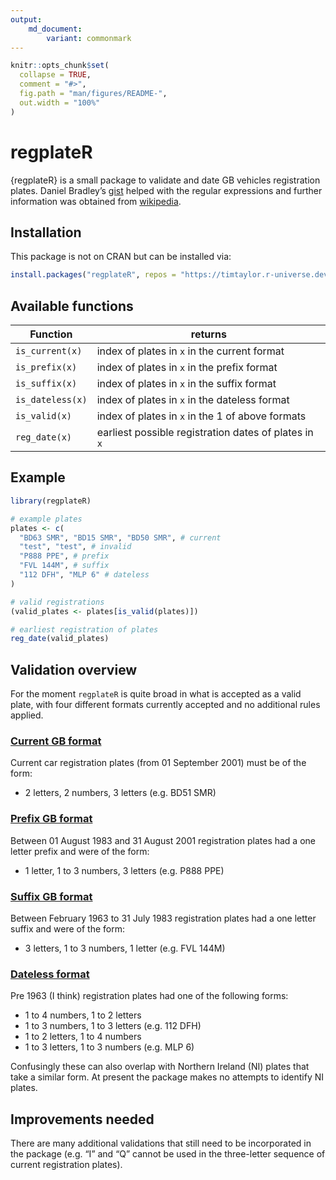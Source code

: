 ```yaml
---
output: 
    md_document:
        variant: commonmark
---
```


<!-- README.md is generated from README.Rmd. Please edit that file -->

```r
knitr::opts_chunk$set(
  collapse = TRUE,
  comment = "#>",
  fig.path = "man/figures/README-",
  out.width = "100%"
)
```


# regplateR
{regplateR} is a small package to validate and date GB vehicles registration
plates. Daniel Bradley's [gist](https://gist.github.com/danielrbradley/7567269)
helped with the regular expressions and further information was obtained from
[wikipedia](https://en.wikipedia.org/wiki/Vehicle_registration_plates_of_the_United_Kingdom).

## Installation
This package is not on CRAN but can be installed via:

```r
install.packages("regplateR", repos = "https://timtaylor.r-universe.dev")
```

## Available functions

| Function          | returns                                               |
|-------------------|-------------------------------------------------------|
| `is_current(x)`   | index of plates in `x` in the current format          |
| `is_prefix(x)`    | index of plates in `x` in the prefix format           |
| `is_suffix(x)`    | index of plates in `x` in the suffix format           |
| `is_dateless(x)`  | index of plates in `x` in the dateless format         |
| `is_valid(x)`     | index of plates in `x` in the 1 of above formats      |
| `reg_date(x)`     | earliest possible registration dates of plates in `x` |

## Example
``` r
library(regplateR)

# example plates
plates <- c(
  "BD63 SMR", "BD15 SMR", "BD50 SMR", # current
  "test", "test", # invalid
  "P888 PPE", # prefix
  "FVL 144M", # suffix
  "112 DFH", "MLP 6" # dateless
)

# valid registrations
(valid_plates <- plates[is_valid(plates)])

# earliest registration of plates
reg_date(valid_plates)
```

## Validation overview
For the moment `regplateR` is quite broad in what is accepted as a valid plate,
with four different formats currently accepted and no additional rules applied.

### [Current GB format](https://en.wikipedia.org/wiki/Vehicle_registration_plates_of_the_United_Kingdom#Current_system)
Current car registration plates (from 01 September 2001) must be of the form:

* 2 letters, 2 numbers, 3 letters (e.g. BD51 SMR)

### [Prefix GB format](https://en.wikipedia.org/wiki/Vehicle_registration_plates_of_the_United_Kingdom#1983_to_2001)
Between 01 August 1983 and 31 August 2001 registration plates had a one letter
prefix and were of the form:

* 1 letter, 1 to 3 numbers, 3 letters (e.g. P888 PPE)

### [Suffix GB format](https://en.wikipedia.org/wiki/Vehicle_registration_plates_of_the_United_Kingdom#1963_to_1982)
Between February 1963 to 31 July 1983 registration plates had a one letter
suffix and were of the form:

* 3 letters, 1 to 3 numbers, 1 letter (e.g. FVL 144M)

### [Dateless format](https://en.wikipedia.org/wiki/Vehicle_registration_plates_of_the_United_Kingdom#History)
Pre 1963 (I think) registration plates had one of the following forms:

* 1 to 4 numbers, 1 to 2 letters
* 1 to 3 numbers, 1 to 3 letters (e.g. 112 DFH)
* 1 to 2 letters, 1 to 4 numbers
* 1 to 3 letters, 1 to 3 numbers (e.g. MLP 6)

Confusingly these can also overlap with Northern Ireland (NI) plates that take
a similar form.  At present the package makes no attempts to identify NI
plates.


## Improvements needed
There are many additional validations that still need to be incorporated in the
package (e.g. "I" and "Q" cannot be used in the three-letter sequence of
current registration plates).
